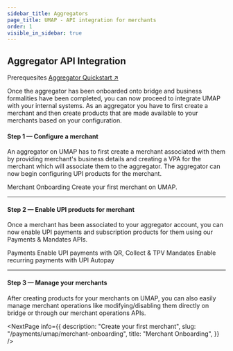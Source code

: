 ```yaml
---
sidebar_title: Aggregators
page_title: UMAP - API integration for merchants
order: 1
visible_in_sidebar: true
---
```


## Aggregator API Integration

<Card padding="nano" shape="rounded" marginBottom="micro" marginTop="micro">
    <Text size="medium" marginBottom="nano" paddingRight="medium" weight="600">
        Prerequesites
    </Text>
    <a href="/payments/umap/quickstart/aggregators">Aggregator Quickstart ↗</a>
</Card>

Once the aggregator has been onboarded onto bridge and business formalities have been completed, you can now proceed to integrate UMAP with your internal systems. As an aggregator you have to first create a merchant and then create products that are made available to your merchants based on your configuration.

#### Step 1 — Configure a merchant

An aggregator on UMAP has to first create a merchant associated with them by providing merchant's business details and creating a VPA for the merchant which will associate them to the aggregator. The aggregator can now begin configuring UPI products for the merchant.

<Card padding="small" shape="rounded">
    <Link href="/payments/umap/merchant-onboarding">Merchant Onboarding</Link>
    <Text weight="400" marginTop="nano" marginBottom="none" size="small">
        Create your first merchant on UMAP.
    </Text>
</Card>

<hr class="primary" />

#### Step 2 — Enable UPI products for merchant

Once a merchant has been associated to your aggregator account, you can now enable UPI payments and subscription products for them using our Payments & Mandates APIs.

<Row>
    <Portion desktopSpan="half">
        <Card padding="small" shape="rounded">
            <Link href="payments/umap/payments">Payments</Link>
            <Text
                weight="400"
                marginTop="nano"
                marginBottom="none"
                size="small"
            >
                Enable UPI payments with QR, Collect & TPV
            </Text>
        </Card>
    </Portion>
    <Portion desktopSpan="half">
        <Card padding="small" shape="rounded">
            <Link href="payments/umap/mandates">Mandates</Link>
            <Text
                weight="400"
                marginTop="nano"
                marginBottom="none"
                size="small"
            >
                Enable recurring payments with UPI Autopay
            </Text>
        </Card>
    </Portion>
</Row>

<hr class="primary" />

#### Step 3 — Manage your merchants

After creating products for your merchants on UMAP, you can also easily manage merchant operations like modifying/disabling them directly on bridge or through our merchant operations APIs.

<NextPage
    info={{
        description: "Create your first merchant",
        slug: "/payments/umap/merchant-onboarding",
        title: "Merchant Onboarding",
    }}
/>

<WasPageHelpful />
